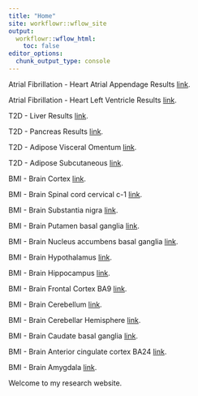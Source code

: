 ```yaml
---
title: "Home"
site: workflowr::wflow_site
output:
  workflowr::wflow_html:
    toc: false
editor_options:
  chunk_output_type: console
---
```


Atrial Fibrillation - Heart Atrial Appendage Results [link](Atrial_Fibrillation_Heart_Atrial_Appendage.html).

Atrial Fibrillation - Heart Left Ventricle Results [link](Atrial_Fibrillation_Heart_Left_Ventricle.html).

T2D - Liver Results
[link](T2D_Liver.html).

T2D - Pancreas Results
[link](T2D_Pancreas.html).

T2D - Adipose Visceral Omentum
[link](T2D_Adipose_Visceral_Omentum.html).

T2D - Adipose Subcutaneous
[link](T2D_Adipose_Subcutaneous.html).

BMI - Brain Cortex
[link](BMI_Brain_Cortex.html).

BMI - Brain Spinal cord cervical c-1
[link](BMI_Brain_Spinal_cord_cervical_c-1.html).

BMI - Brain Substantia nigra
[link](BMI_Brain_Substantia_nigra.html).

BMI - Brain Putamen basal ganglia
[link](BMI_Brain_Putamen_basal_ganglia.html).

BMI - Brain Nucleus accumbens basal ganglia
[link](BMI_Brain_Nucleus_accumbens_basal_ganglia.html).

BMI - Brain Hypothalamus
[link](BMI_Brain_Hypothalamus.html).

BMI - Brain Hippocampus
[link](BMI_Brain_Hippocampus.html).

BMI - Brain Frontal Cortex BA9
[link](BMI_Brain_Frontal_Cortex_BA9.html).

BMI - Brain Cerebellum
[link](BMI_Brain_Cerebellum.html).

BMI - Brain Cerebellar Hemisphere
[link](BMI_Brain_Cerebellar_Hemisphere.html).

BMI - Brain Caudate basal ganglia
[link](BMI_Brain_Caudate_basal_ganglia.html).

BMI - Brain Anterior cingulate cortex BA24
[link](BMI_Brain_Anterior_cingulate_cortex_BA24.html).

BMI - Brain Amygdala
[link](BMI_Brain_Amygdala.html).

Welcome to my research website.